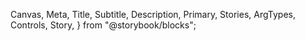  Canvas,
  Meta,
  Title,
  Subtitle,
  Description,
  Primary,
  Stories,
  ArgTypes,
  Controls,
  Story,
} from "@storybook/blocks";


<Meta of={ModalStories} />

<Title />

Modals are used to display content on top of other content. They are often used to display alerts, notifications, or to prompt users to take an action.

<Subtitle />
<Description />
<Primary />
<Controls />

## Composing Modals

The presentation of Modals is meant to be composable. Elements provides a set of utility component to help you build your own Modals such as
`Modal.Header`, `Modal.Body`, and `Modal.Footer`.

<Canvas of={ModalStories.Primary} />

By default:

- `Modal.Title` fills the entire width of the Modal
- `Modal.Body` adds padding to the top and bottom of the content
- `Modal.Footer` content is right-aligned

Note that these components are optional and you can use them as you see fit.

<Canvas of={ModalStories.WithCustomContent} />

## Managing Modal State

When using the Modal by itself, you can manage it's state using the `isOpen` prop. This prop is a boolean that determines if the Modal is open or not.

You're also able to employ the [OverlayTrigger](?path=/docs/overlays-overlaytrigger--overview) component to manage the state of the Modal.
This component is a wrapper that manages the state of the Modal for you. Make note thatn when you do this, the children of the modal should
be a function that takes a `close` function as an argument. Call this function to close the Modal.

<Canvas of={ModalStories.WithOverlayTrigger} />
